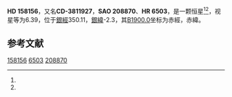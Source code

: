 {{Starbox begin
| name = HD 158156
}}
{{Starbox observe
| epoch = [[J2000.0|J2000.0]]
| constell = {{星座名待查}}<ref name=SIMBAD>{{cite web
 | url=http://simbad.u-strasbg.fr/simbad/sim-id?Ident=HR+6503
 | title =Pulsating variable Star
 | publisher=Centre de Données astronomiques de Strasbourg
 | work=SIMBAD
 | accessdate=2012-07-13}}</ref><ref name=DATA>{{cite web
 | url=http://vizier.u-strasbg.fr/viz-bin/VizieR-5?-out.add=.&-source=5050&-corr=PK=HR&-out.max=9999&HR=6503
 | title=VizieR Detailed Page
 | accessdate=2012-07-13
 | archive-date=2016-03-05
 | archive-url=https://web.archive.org/web/20160305044820/http://vizier.u-strasbg.fr/viz-bin/VizieR-5?-out.add=.&-source=5050&-corr=PK=HR&-out.max=9999&HR=6503
 | dead-url=no
 }}</ref>
| 星官 = 
| ra = {{RA|17|29|25.7}}<ref name=SIMBAD /><ref name=DATA />
| dec = {{DEC|-38|31|0}}<ref name=SIMBAD /><ref name=DATA />
| appmag_v = 6.39<ref name=SIMBAD /><ref name=DATA />
}}
{{Starbox character
| class = A2V<ref name=SIMBAD /><ref name=DATA />
| b-v = 0.09<ref name=SIMBAD /><ref name=DATA />
| u-b = <ref name=SIMBAD /><ref name=DATA />
| r-i = <ref name=SIMBAD /><ref name=DATA />
| variable = 
}}
{{Starbox astrometry
| radial_v = 
| prop_mo_ra = 8
| parallax = 
| p_error = 
}}
{{Starbox catalog
| names =CD-3811927，[[SAO星表|SAO]] 208870，[[HD星表|HD]] 158156，[[HR星表|HR]] 6503}}
{{Starbox reference |Simbad=HR+6503}}
{{Starbox end}}

'''HD 158156'''，又名'''CD-3811927'''，'''SAO 208870'''、'''HR 6503'''，是一颗恒星<ref name=SIMBAD /><ref name=DATA />，视星等为6.39，位于[[銀道座標系|銀經]]350.11，[[銀道座標系|銀緯]]-2.3，其[[B1900.0|B1900.0]]坐标为赤經{{RA|17|22|33}}，赤緯{{DEC|-38|-2.3|5}}。

== 参考文献 ==
{{reflist}}

{{star-stub}}

[[Category:HD和HDE天體|158156]]
[[Category:HR天體|6503]]
[[Category:SAO天體|208870]]